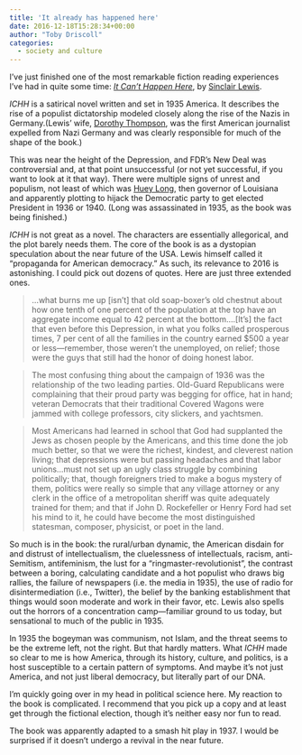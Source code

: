 ```yaml
---
title: 'It already has happened here'
date: 2016-12-18T15:28:34+00:00
author: "Toby Driscoll"
categories:
  - society and culture
---
```




I've just finished one of the most remarkable fiction reading experiences I've had in quite some time: [*It Can't Happen Here*](https://en.wikipedia.org/wiki/It_Can%27t_Happen_Here), by [Sinclair Lewis](https://en.wikipedia.org/wiki/Sinclair_Lewis).



*ICHH* is a satirical novel written and set in 1935 America. It describes the rise of a populist dictatorship modeled closely along the rise of the Nazis in Germany.(Lewis' wife, [Dorothy Thompson](https://en.wikipedia.org/wiki/Dorothy_Thompson), was the first American journalist expelled from Nazi Germany and was clearly responsible for much of the shape of the book.)



This was near the height of the Depression, and FDR's New Deal was controversial and, at that point unsuccessful (or not yet successful, if you want to look at it that way). There were multiple signs of unrest and populism, not least of which was [Huey Long](https://en.wikipedia.org/wiki/Huey_Long), then governor of Louisiana and apparently plotting to hijack the Democratic party to get elected President in 1936 or 1940. (Long was assassinated in 1935, as the book was being finished.)



*ICHH* is not great as a novel. The characters are essentially allegorical, and the plot barely needs them. The core of the book is as a dystopian speculation about the near future of the USA. Lewis himself called it "propaganda for American democracy." As such, its relevance to 2016 is astonishing. I could pick out dozens of quotes. Here are just three extended ones.

  
>  ...what burns me up [isn't] that old soap-boxer's old chestnut about how one tenth of one percent of the population at the top have an aggregate income equal to 42 percent at the bottom....[It's] the fact that even before this Depression, in what you folks called prosperous times, 7 per cent of all the families in the country earned $500 a year or less---remember, those weren't the unemployed, on relief; those were the guys that still had the honor of doing honest labor.
  
  
  
>  The most confusing thing about the campaign of 1936 was the relationship of the two leading parties. Old-Guard Republicans were complaining that their proud party was begging for office, hat in hand; veteran Democrats that their traditional Covered Wagons were jammed with college professors, city slickers, and yachtsmen.
  
  
  
>  Most Americans had learned in school that God had supplanted the Jews as chosen people by the Americans, and this time done the job much better, so that we were the richest, kindest, and cleverest nation living; that depressions were but passing headaches and that labor unions...must not set up an ugly class struggle by combining politically; that, though foreigners tried to make a bogus mystery of them, politics were really so simple that any village attorney or any clerk in the office of a metropolitan sheriff was quite adequately trained for them; and that if John D. Rockefeller or Henry Ford had set his mind to it, he could have become the most distinguished statesman, composer, physicist, or poet in the land.
  

So much is in the book: the rural/urban dynamic, the American disdain for and distrust of intellectualism, the cluelessness of intellectuals, racism, anti-Semitism, antifeminism, the lust for a "ringmaster-revolutionist", the contrast between a boring, calculating candidate and a hot populist who draws big rallies, the failure of newspapers (i.e. the media in 1935), the use of radio for disintermediation (i.e., Twitter), the belief by the banking establishment that things would soon moderate and work in their favor, etc. Lewis also spells out the horrors of a concentration camp---familiar ground to us today, but sensational to much of the public in 1935.



In 1935 the bogeyman was communism, not Islam, and the threat seems to be the extreme left, not the right. But that hardly matters. What *ICHH* made so clear to me is how America, through its history, culture, and politics, is a host susceptible to a certain pattern of symptoms. And maybe it's not just America, and not just liberal democracy, but literally part of our DNA.



I'm quickly going over in my head in political science here. My reaction to the book is complicated. I recommend that you pick up a copy and at least get through the fictional election, though it's neither easy nor fun to read.



The book was apparently adapted to a smash hit play in 1937. I would be surprised if it doesn't undergo a revival in the near future.

